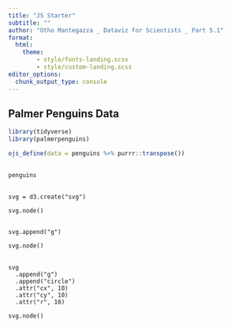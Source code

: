 ```yaml
---
title: "JS Starter"
subtitle: ""
author: "Otho Mantegazza _ Dataviz for Scientists _ Part 5.1"
format: 
  html:
    theme:
        - style/fonts-landing.scss
        - style/custom-landing.scss
editor_options: 
  chunk_output_type: console
---
```


<script src="https://d3js.org/d3.v7.min.js"></script>

## Palmer Penguins Data

```r
library(tidyverse)
library(palmerpenguins)
```


```r
ojs_define(data = penguins %>% purrr::transpose())
```

##

```ojs
penguins
```

##

```ojs
svg = d3.create("svg")

svg.node()
```

## 

```ojs
svg.append("g")

svg.node()
```

## 

```ojs
svg
  .append("g")
  .append("circle")
  .attr("cx", 10)
  .attr("cy", 10)
  .attr("r", 10)

svg.node()
```

